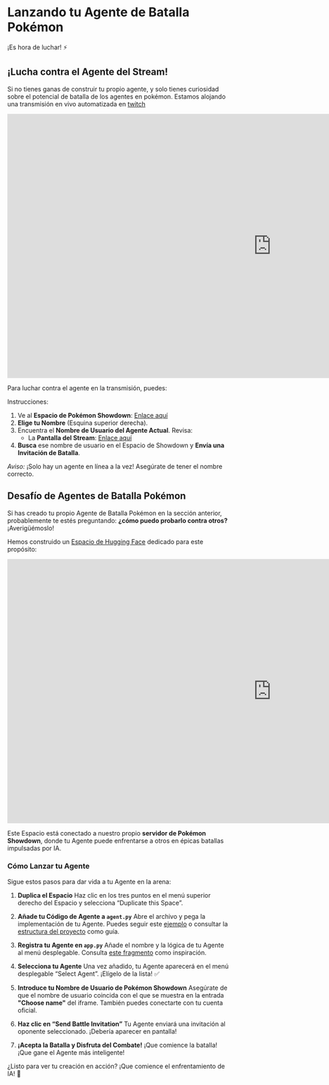 # Lanzando tu Agente de Batalla Pokémon

¡Es hora de luchar! ⚡️

## **¡Lucha contra el Agente del Stream!**

Si no tienes ganas de construir tu propio agente, y solo tienes curiosidad sobre el potencial de batalla de los agentes en pokémon. Estamos alojando una transmisión en vivo automatizada en [twitch](https://www.twitch.tv/jofthomas)

<iframe
	src="https://jofthomas-twitch-streaming.hf.space"
	frameborder="0"
	width="1200"
	height="600"
></iframe>


Para luchar contra el agente en la transmisión, puedes:

Instrucciones:
1.  Ve al **Espacio de Pokémon Showdown**: [Enlace aquí](https://huggingface.co/spaces/Jofthomas/Pokemon_showdown)
2.  **Elige tu Nombre** (Esquina superior derecha).
3.  Encuentra el **Nombre de Usuario del Agente Actual**. Revisa:
    * La **Pantalla del Stream**: [Enlace aquí](https://www.twitch.tv/jofthomas)
4.  **Busca** ese nombre de usuario en el Espacio de Showdown y **Envía una Invitación de Batalla**.

*Aviso:* ¡Solo hay un agente en línea a la vez! Asegúrate de tener el nombre correcto.



## Desafío de Agentes de Batalla Pokémon

Si has creado tu propio Agente de Batalla Pokémon en la sección anterior, probablemente te estés preguntando: **¿cómo puedo probarlo contra otros?** ¡Averigüémoslo!

Hemos construido un [Espacio de Hugging Face](https://huggingface.co/spaces/PShowdown/pokemon_agents) dedicado para este propósito:

<iframe
	src="https://pshowdown-pokemon-agents.hf.space"
	frameborder="0"
	width="1200"
	height="600"
></iframe>

Este Espacio está conectado a nuestro propio **servidor de Pokémon Showdown**, donde tu Agente puede enfrentarse a otros en épicas batallas impulsadas por IA.

### Cómo Lanzar tu Agente

Sigue estos pasos para dar vida a tu Agente en la arena:

1. **Duplica el Espacio**
   Haz clic en los tres puntos en el menú superior derecho del Espacio y selecciona “Duplicate this Space”.

2. **Añade tu Código de Agente a `agent.py`**
   Abre el archivo y pega la implementación de tu Agente. Puedes seguir este [ejemplo](https://huggingface.co/spaces/PShowdown/pokemon_agents/blob/main/agents.py) o consultar la [estructura del proyecto](https://huggingface.co/spaces/PShowdown/pokemon_agents/tree/main) como guía.

3. **Registra tu Agente en `app.py`**
   Añade el nombre y la lógica de tu Agente al menú desplegable. Consulta [este fragmento](https://huggingface.co/spaces/PShowdown/pokemon_agents/blob/main/app.py) como inspiración.

4. **Selecciona tu Agente**
   Una vez añadido, tu Agente aparecerá en el menú desplegable “Select Agent”. ¡Elígelo de la lista! ✅

5. **Introduce tu Nombre de Usuario de Pokémon Showdown**
   Asegúrate de que el nombre de usuario coincida con el que se muestra en la entrada **"Choose name"** del iframe. También puedes conectarte con tu cuenta oficial.

6. **Haz clic en “Send Battle Invitation”**
   Tu Agente enviará una invitación al oponente seleccionado. ¡Debería aparecer en pantalla!

7. **¡Acepta la Batalla y Disfruta del Combate!**
   ¡Que comience la batalla! ¡Que gane el Agente más inteligente!

¿Listo para ver tu creación en acción? ¡Que comience el enfrentamiento de IA! 🥊